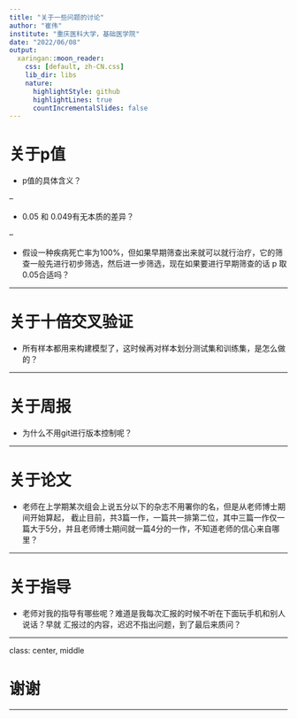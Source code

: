 ```yaml
---
title: "关于一些问题的讨论"
author: "崔伟"
institute: "重庆医科大学，基础医学院"
date: "2022/06/08"
output:
  xaringan::moon_reader:
    css: [default, zh-CN.css]
    lib_dir: libs
    nature:
      highlightStyle: github
      highlightLines: true
      countIncrementalSlides: false
---
```


# 关于p值

- p值的具体含义？

--

- 0.05 和 0.049有无本质的差异？

--

- 假设一种疾病死亡率为100%，但如果早期筛查出来就可以就行治疗，它的筛查一般先进行初步筛选，然后进一步筛选，现在如果要进行早期筛查的话 p 取0.05合适吗？

---

# 关于十倍交叉验证

- 所有样本都用来构建模型了，这时候再对样本划分测试集和训练集，是怎么做的？

---

# 关于周报

- 为什么不用git进行版本控制呢？

---

# 关于论文

- 老师在上学期某次组会上说五分以下的杂志不用署你的名，但是从老师博士期间开始算起，
截止目前，共3篇一作，一篇共一排第二位，其中三篇一作仅一篇大于5分，并且老师博士期间就一篇4分的一作，不知道老师的信心来自哪里？

---

# 关于指导

- 老师对我的指导有哪些呢？难道是我每次汇报的时候不听在下面玩手机和别人说话？早就
汇报过的内容，迟迟不指出问题，到了最后来质问？

---

class: center, middle

# 谢谢

---


